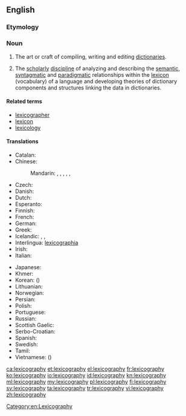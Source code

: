 ==English==

{{wikipedia}}

===Etymology===
{{confix|lexico|graphy}}

===Noun===
{{en-noun|-}}

# The art or craft of compiling, writing and editing [[dictionary|dictionaries]].
# {{context|linguistics|lang=en}} The [[scholarly]] [[discipline]] of analyzing and describing the [[semantic]], [[syntagmatic]] and [[paradigmatic]] relationships within the [[lexicon]] (vocabulary) of a language and developing theories of dictionary components and structures linking the data in dictionaries.

====Related terms====
* [[lexicographer]]
* [[lexicon]]
* [[lexicology]]

====Translations====
{{trans-top|art or craft of writing dictionaries}}
* Catalan: {{t+|ca|lexicografia|f}}
* Chinese:
*: Mandarin: {{t|cmn|詞典學|sc=Hani}}, {{t|cmn|词典学|tr=cídiǎnxué|sc=Hani}}, {{t|cmn|辭書學|sc=Hani}}, {{t|cmn|辞书学|tr=císhūxué|sc=Hani}}, {{t|cmn|詞典編輯|sc=Hani}}, {{t|cmn|词典编辑|tr=cídiǎn biānjí|sc=Hani}}
* Czech: {{t-|cs|lexikografie|f}}
* Danish: {{t-|da|leksikografi}}
* Dutch: {{t+|nl|lexicografie|f}}
* Esperanto: {{t-|eo|leksikografio}}
* Finnish: {{t+|fi|leksikografia}}
* French: {{t+|fr|lexicographie|f}}
* German: {{t+|de|Lexikographie|f}}
* Greek: {{t+|el|λεξικογραφία|f|tr=leksikografía|sc=Grek}}
* Icelandic: {{t-|is|orðabókafræði|f}}, {{t-|is|orðabókargerð|f}}, {{t-|is|samning orðabókar|f}}
* Interlingua: [[lexicographia]]
* Irish: {{t-|ga|foclóireacht|f}}
* Italian: {{t+|it|lessicografia|f}}
{{trans-mid}}
* Japanese: {{t-|ja|辞書編集|tr=じしょへんしゅう, jisho henshū|sc=Jpan}}
* Khmer: {{t-|km|វចនលេខន៍|tr=vaj ja nak lek|sc=Khmr}}
* Korean: {{t+|ko|사전학|tr=sajeonhak|sc=Kore}} ({{t-|ko|詞典學|sc=Kore}})
* Lithuanian: {{t-|lt|leksikografija|f}}
* Norwegian: {{t+|no|leksikografi}}
* Persian: {{t-|fa|فرهنگ‌نویسی|tr=farhang-navisi|sc=fa-Arab}}
* Polish: {{t-|pl|leksykografia|f}}
* Portuguese: {{t+|pt|lexicografia|f}}
* Russian: {{t+|ru|лексикография|f|tr=leksikográfija}}
* Scottish Gaelic: {{t-|gd|faclaireachd|f}}
* Serbo-Croatian: {{t-|sh|leksikografija|f}}
* Spanish: {{t+|es|lexicografía|f}}
* Swedish: {{t+|sv|lexikografi}}
* Tamil: {{t+|ta|பேரகரமுதலி|sc=Taml}}
* Vietnamese: {{t+|vi|từ điển học}} ({{t-|vi|詞典學}})
{{trans-bottom}}

[[Category:en:Lexicography]]

[[ca:lexicography]]
[[et:lexicography]]
[[el:lexicography]]
[[fr:lexicography]]
[[ko:lexicography]]
[[io:lexicography]]
[[id:lexicography]]
[[kn:lexicography]]
[[ml:lexicography]]
[[my:lexicography]]
[[pl:lexicography]]
[[fi:lexicography]]
[[sv:lexicography]]
[[ta:lexicography]]
[[tr:lexicography]]
[[vi:lexicography]]
[[zh:lexicography]]